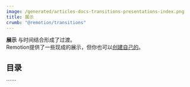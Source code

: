 ```yaml
---
image: /generated/articles-docs-transitions-presentations-index.png
title: 展示
crumb: "@remotion/transitions"
---
```


**展示** 与时间结合形成了过渡。  
Remotion提供了一些现成的展示，但你也可以[创建自己的](/docs/transitions/presentations/custom)。

## 目录


<Presentations />
``````
